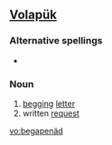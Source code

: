 ==[[Volapük]]==

===Alternative spellings===
*{{l|vo|begapenayd}}

===Noun===
{{infl|vo|noun}}

# [[begging]] [[letter]]
# written [[request]]

[[vo:begapenäd]]